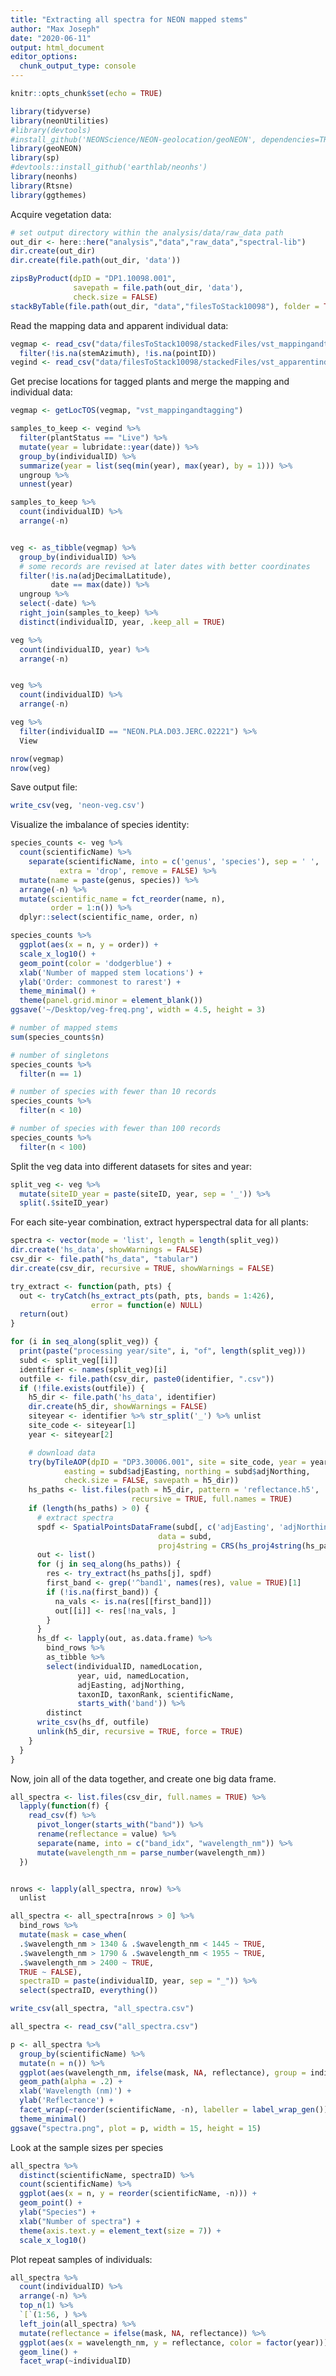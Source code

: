 ```yaml
---
title: "Extracting all spectra for NEON mapped stems"
author: "Max Joseph"
date: "2020-06-11"
output: html_document
editor_options:
  chunk_output_type: console
---
```


```r
knitr::opts_chunk$set(echo = TRUE)
```

```r
library(tidyverse)
library(neonUtilities)
#library(devtools)
#install_github('NEONScience/NEON-geolocation/geoNEON', dependencies=TRUE)
library(geoNEON)
library(sp)
#devtools::install_github('earthlab/neonhs')
library(neonhs)
library(Rtsne)
library(ggthemes)
```

Acquire vegetation data:

```r
# set output directory within the analysis/data/raw_data path 
out_dir <- here::here("analysis","data","raw_data","spectral-lib")
dir.create(out_dir)
dir.create(file.path(out_dir, 'data'))

zipsByProduct(dpID = "DP1.10098.001",
              savepath = file.path(out_dir, 'data'),
              check.size = FALSE)
stackByTable(file.path(out_dir, "data","filesToStack10098"), folder = TRUE)
```

Read the mapping data and apparent individual data:

```r
vegmap <- read_csv("data/filesToStack10098/stackedFiles/vst_mappingandtagging.csv") %>%
  filter(!is.na(stemAzimuth), !is.na(pointID))
vegind <- read_csv("data/filesToStack10098/stackedFiles/vst_apparentindividual.csv")
```

Get precise locations for tagged plants and merge the mapping and individual data:

```r
vegmap <- getLocTOS(vegmap, "vst_mappingandtagging")

samples_to_keep <- vegind %>%
  filter(plantStatus == "Live") %>%
  mutate(year = lubridate::year(date)) %>%
  group_by(individualID) %>%
  summarize(year = list(seq(min(year), max(year), by = 1))) %>%
  ungroup %>%
  unnest(year)

samples_to_keep %>%
  count(individualID) %>%
  arrange(-n)


veg <- as_tibble(vegmap) %>%
  group_by(individualID) %>%
  # some records are revised at later dates with better coordinates
  filter(!is.na(adjDecimalLatitude),
         date == max(date)) %>%
  ungroup %>%
  select(-date) %>%
  right_join(samples_to_keep) %>%
  distinct(individualID, year, .keep_all = TRUE)

veg %>%
  count(individualID, year) %>%
  arrange(-n)


veg %>%
  count(individualID) %>%
  arrange(-n)

veg %>%
  filter(individualID == "NEON.PLA.D03.JERC.02221") %>%
  View

nrow(vegmap)
nrow(veg)
```

Save output file:

```r
write_csv(veg, 'neon-veg.csv')
```

Visualize the imbalance of species identity:

```r
species_counts <- veg %>%
  count(scientificName) %>%
    separate(scientificName, into = c('genus', 'species'), sep = ' ',
           extra = 'drop', remove = FALSE) %>%
  mutate(name = paste(genus, species)) %>%
  arrange(-n) %>%
  mutate(scientific_name = fct_reorder(name, n),
         order = 1:n()) %>%
  dplyr::select(scientific_name, order, n)

species_counts %>%
  ggplot(aes(x = n, y = order)) +
  scale_x_log10() +
  geom_point(color = 'dodgerblue') +
  xlab('Number of mapped stem locations') +
  ylab('Order: commonest to rarest') +
  theme_minimal() +
  theme(panel.grid.minor = element_blank())
ggsave('~/Desktop/veg-freq.png', width = 4.5, height = 3)

# number of mapped stems
sum(species_counts$n)

# number of singletons
species_counts %>%
  filter(n == 1)

# number of species with fewer than 10 records
species_counts %>%
  filter(n < 10)

# number of species with fewer than 100 records
species_counts %>%
  filter(n < 100)
```

Split the veg data into different datasets for sites and year:

```r
split_veg <- veg %>%
  mutate(siteID_year = paste(siteID, year, sep = '_')) %>%
  split(.$siteID_year)
```

For each site-year combination, extract hyperspectral data for all plants:

```r
spectra <- vector(mode = 'list', length = length(split_veg))
dir.create('hs_data', showWarnings = FALSE)
csv_dir <- file.path("hs_data", "tabular")
dir.create(csv_dir, recursive = TRUE, showWarnings = FALSE)

try_extract <- function(path, pts) {
  out <- tryCatch(hs_extract_pts(path, pts, bands = 1:426),
                  error = function(e) NULL)
  return(out)
}

for (i in seq_along(split_veg)) {
  print(paste("processing year/site", i, "of", length(split_veg)))
  subd <- split_veg[[i]]
  identifier <- names(split_veg)[i]
  outfile <- file.path(csv_dir, paste0(identifier, ".csv"))
  if (!file.exists(outfile)) {
    h5_dir <- file.path('hs_data', identifier)
    dir.create(h5_dir, showWarnings = FALSE)
    siteyear <- identifier %>% str_split('_') %>% unlist
    site_code <- siteyear[1]
    year <- siteyear[2]

    # download data
    try(byTileAOP(dpID = "DP3.30006.001", site = site_code, year = year,
            easting = subd$adjEasting, northing = subd$adjNorthing,
            check.size = FALSE, savepath = h5_dir))
    hs_paths <- list.files(path = h5_dir, pattern = 'reflectance.h5',
                           recursive = TRUE, full.names = TRUE)
    if (length(hs_paths) > 0) {
      # extract spectra
      spdf <- SpatialPointsDataFrame(subd[, c('adjEasting', 'adjNorthing')],
                                 data = subd,
                                 proj4string = CRS(hs_proj4string(hs_paths[1])))
      out <- list()
      for (j in seq_along(hs_paths)) {
        res <- try_extract(hs_paths[j], spdf)
        first_band <- grep('^band1', names(res), value = TRUE)[1]
        if (!is.na(first_band)) {
          na_vals <- is.na(res[[first_band]])
          out[[i]] <- res[!na_vals, ]
        }
      }
      hs_df <- lapply(out, as.data.frame) %>%
        bind_rows %>%
        as_tibble %>%
        select(individualID, namedLocation,
               year, uid, namedLocation,
               adjEasting, adjNorthing,
               taxonID, taxonRank, scientificName,
               starts_with('band')) %>%
        distinct
      write_csv(hs_df, outfile)
      unlink(h5_dir, recursive = TRUE, force = TRUE)
    }
  }
}
```

Now, join all of the data together, and create one big data frame.

```r
all_spectra <- list.files(csv_dir, full.names = TRUE) %>%
  lapply(function(f) {
    read_csv(f) %>%
      pivot_longer(starts_with("band")) %>%
      rename(reflectance = value) %>%
      separate(name, into = c("band_idx", "wavelength_nm")) %>%
      mutate(wavelength_nm = parse_number(wavelength_nm))
  })


nrows <- lapply(all_spectra, nrow) %>%
  unlist

all_spectra <- all_spectra[nrows > 0] %>%
  bind_rows %>%
  mutate(mask = case_when(
  .$wavelength_nm > 1340 & .$wavelength_nm < 1445 ~ TRUE,
  .$wavelength_nm > 1790 & .$wavelength_nm < 1955 ~ TRUE,
  .$wavelength_nm > 2400 ~ TRUE,
  TRUE ~ FALSE),
  spectraID = paste(individualID, year, sep = "_")) %>%
  select(spectraID, everything())

write_csv(all_spectra, "all_spectra.csv")
```

```r
all_spectra <- read_csv("all_spectra.csv")

p <- all_spectra %>%
  group_by(scientificName) %>%
  mutate(n = n()) %>%
  ggplot(aes(wavelength_nm, ifelse(mask, NA, reflectance), group = individualID)) +
  geom_path(alpha = .2) +
  xlab('Wavelength (nm)') +
  ylab('Reflectance') +
  facet_wrap(~reorder(scientificName, -n), labeller = label_wrap_gen()) +
  theme_minimal()
ggsave("spectra.png", plot = p, width = 15, height = 15)
```

Look at the sample sizes per species

```r
all_spectra %>%
  distinct(scientificName, spectraID) %>%
  count(scientificName) %>%
  ggplot(aes(x = n, y = reorder(scientificName, -n))) +
  geom_point() +
  ylab("Species") +
  xlab("Number of spectra") +
  theme(axis.text.y = element_text(size = 7)) +
  scale_x_log10()
```

Plot repeat samples of individuals:

```r
all_spectra %>%
  count(individualID) %>%
  arrange(-n) %>%
  top_n(1) %>%
  `[`(1:56, ) %>%
  left_join(all_spectra) %>%
  mutate(reflectance = ifelse(mask, NA, reflectance)) %>%
  ggplot(aes(x = wavelength_nm, y = reflectance, color = factor(year))) +
  geom_line() +
  facet_wrap(~individualID)
```
